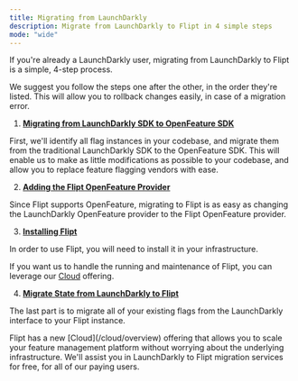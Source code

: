 ```yaml
---
title: Migrating from LaunchDarkly
description: Migrate from LaunchDarkly to Flipt in 4 simple steps
mode: "wide"
---
```


If you're already a LaunchDarkly user, migrating from LaunchDarkly to Flipt is a simple, 4-step process.

We suggest you follow the steps one after the other, in the order they're listed. This will allow you to rollback changes easily, in case of a migration error.

1. [**Migrating from LaunchDarkly SDK to OpenFeature SDK**](/guides/migration/launchdarkly/openfeature)

First, we'll identify all flag instances in your codebase, and migrate them
from the traditional LaunchDarkly SDK to the OpenFeature SDK. This will
enable us to make as little modifications as possible to your codebase, and
allow you to replace feature flagging vendors with ease.

2. [**Adding the Flipt OpenFeature Provider**](/guides/migration/launchdarkly/flipt#adding-the-flipt-openfeature-provider)

Since Flipt supports OpenFeature, migrating to Flipt is as easy as changing
the LaunchDarkly OpenFeature provider to the Flipt OpenFeature provider.

3. [**Installing Flipt**](/guides/migration/launchdarkly/flipt#installing-flipt)

In order to use Flipt, you will need to install it in your infrastructure.

If you want us to handle the running and maintenance of Flipt, you can
leverage our [Cloud](/cloud/overview) offering.

4. [**Migrate State from LaunchDarkly to Flipt**](/guides/migration/launchdarkly/flipt#migrate-state-from-launchdarkly-to-flipt)

The last part is to migrate all of your existing flags from the LaunchDarkly
interface to your Flipt instance.

<Tip>
  Flipt has a new [Cloud](/cloud/overview) offering that allows you to scale
  your feature management platform without worrying about the underlying
  infrastructure. We'll assist you in LaunchDarkly to Flipt migration services
  for free, for all of our paying users.
</Tip>